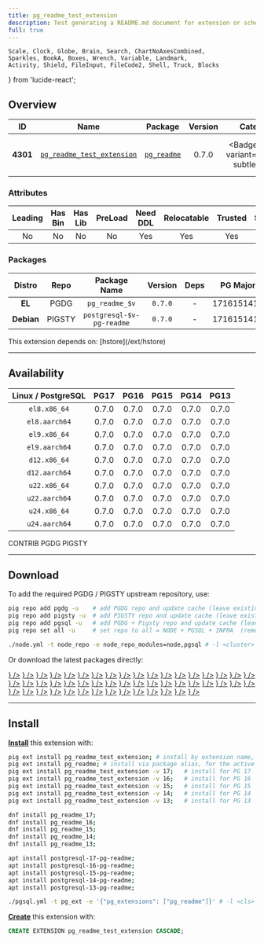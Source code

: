 ```yaml
---
title: pg_readme_test_extension
description: Test generating a README.md document for extension or schema
full: true
---
```


    Scale, Clock, Globe, Brain, Search, ChartNoAxesCombined,
    Sparkles, BookA, Boxes, Wrench, Variable, Landmark,
    Activity, Shield, FileInput, FileCode2, Shell, Truck, Blocks
} from 'lucide-react';

## Overview

| <TooltipIconButton tooltip="Extension unique identifier" side="top">ID</TooltipIconButton> | <TooltipIconButton tooltip="Extension name" side="top">Name</TooltipIconButton> | <TooltipIconButton tooltip="Package name for installation" side="top">Package</TooltipIconButton> | <TooltipIconButton tooltip="Latest available extension version" side="top">Version</TooltipIconButton> | <TooltipIconButton tooltip="Extension category" side="top">Category</TooltipIconButton> | <TooltipIconButton tooltip="Open source license" side="top">License</TooltipIconButton> | <TooltipIconButton tooltip="Programming language" side="top">Lang</TooltipIconButton> |
|:--------:|:--------:|:----------:|:--------------:|:---------------------------------------:|:------------------------------------------------------:|:----:|
| **4301** | [`pg_readme_test_extension`](https://github.com/bigsmoke/pg_readme) | [`pg_readme`](/ext/pg_readme) | 0.7.0 | <Badge icon={<Wrench />} variant="amber-subtle"><a href="/ext/util" className="no-underline">UTIL</a></Badge> | <a href="/ext/list/license#postgresql" className="no-underline"><Badge icon={<Scale />} variant="blue-subtle">PostgreSQL</Badge></a> | <a href="/ext/list/lang#c"><Badge icon={<FileCode2 />} variant="blue-subtle">C</Badge></a> |

### Attributes

| <TooltipIconButton tooltip="The Primary Leading extension in the Package" side="top">Leading</TooltipIconButton> | <TooltipIconButton tooltip="Contains binary utils" side="top">Has Bin</TooltipIconButton> | <TooltipIconButton tooltip="Contains .so shared library files" side="top">Has Lib</TooltipIconButton> | <TooltipIconButton tooltip="Requires preloading via shared_preload_libraries" side="top">PreLoad</TooltipIconButton> | <TooltipIconButton tooltip="Requires CREATE EXTENSION DDL command" side="top">Need DDL</TooltipIconButton> | <TooltipIconButton tooltip="Can be installed in any schema" side="top">Relocatable</TooltipIconButton> | <TooltipIconButton tooltip="Can be created by non-superuser" side="top">Trusted</TooltipIconButton> | <TooltipIconButton tooltip="Schemas used by this extension" side="top">Schemas</TooltipIconButton> |
|:-------:|:-------:|:-------:|:-------:|:--------:|:-----------:|:-------:|:-------:|
| No | No | No | No | Yes | Yes | Yes | - |

### Packages

| <TooltipIconButton tooltip="Linux distribution family, EL or Debian" side="top">Distro</TooltipIconButton> | <TooltipIconButton tooltip="Package repository" side="top">Repo</TooltipIconButton> | <TooltipIconButton tooltip="The RPM/DEB Package Name Pattern (replace $v with real pg major)" side="top">Package Name</TooltipIconButton> | <TooltipIconButton tooltip="Latest package version" side="top">Version</TooltipIconButton> | <TooltipIconButton tooltip="RPM/DEB Package dependencies" side="top">Deps</TooltipIconButton> | <TooltipIconButton tooltip="Available in these PostgreSQL Major Versions" side="top">PG Major</TooltipIconButton> |
|:----------:|:--------:|:------------------------:|:-----------:|:------------:|:------------------:|
|   **EL**   | <Badge variant="blue-subtle"><span className="font-bold">PGDG</span></Badge> | `pg_readme_$v` | `0.7.0` | - | <Badge variant="green-subtle">17</Badge><Badge variant="green-subtle">16</Badge><Badge variant="green-subtle">15</Badge><Badge variant="green-subtle">14</Badge><Badge variant="green-subtle">13</Badge> |
| **Debian** | <Badge variant="amber-subtle"><span className="font-bold">PIGSTY</span></Badge> | `postgresql-$v-pg-readme` | `0.7.0` | - | <Badge variant="green-subtle">17</Badge><Badge variant="green-subtle">16</Badge><Badge variant="green-subtle">15</Badge><Badge variant="green-subtle">14</Badge><Badge variant="green-subtle">13</Badge> |


<Callout title="Dependencies" type="warn">
    This extension depends on: [hstore](/ext/hstore)
</Callout>


------

## Availability

| <TooltipIconButton tooltip="Linux Distro Arch / PostgreSQL Major Version" side="top">Linux / PostgreSQL </TooltipIconButton> | **PG17** | **PG16** | **PG15** | **PG14** | **PG13** |
|:-----:|:-----:|:-----:|:-----:|:-----:|:-----:|
| `el8.x86_64` | <Badge variant="blue-subtle">0.7.0</Badge> | <Badge variant="blue-subtle">0.7.0</Badge> | <Badge variant="blue-subtle">0.7.0</Badge> | <Badge variant="blue-subtle">0.7.0</Badge> | <Badge variant="blue-subtle">0.7.0</Badge> |
| `el8.aarch64` | <Badge variant="blue-subtle">0.7.0</Badge> | <Badge variant="blue-subtle">0.7.0</Badge> | <Badge variant="blue-subtle">0.7.0</Badge> | <Badge variant="blue-subtle">0.7.0</Badge> | <Badge variant="blue-subtle">0.7.0</Badge> |
| `el9.x86_64` | <Badge variant="blue-subtle">0.7.0</Badge> | <Badge variant="blue-subtle">0.7.0</Badge> | <Badge variant="blue-subtle">0.7.0</Badge> | <Badge variant="blue-subtle">0.7.0</Badge> | <Badge variant="blue-subtle">0.7.0</Badge> |
| `el9.aarch64` | <Badge variant="blue-subtle">0.7.0</Badge> | <Badge variant="blue-subtle">0.7.0</Badge> | <Badge variant="blue-subtle">0.7.0</Badge> | <Badge variant="blue-subtle">0.7.0</Badge> | <Badge variant="blue-subtle">0.7.0</Badge> |
| `d12.x86_64` | <Badge variant="amber-subtle">0.7.0</Badge> | <Badge variant="amber-subtle">0.7.0</Badge> | <Badge variant="amber-subtle">0.7.0</Badge> | <Badge variant="amber-subtle">0.7.0</Badge> | <Badge variant="amber-subtle">0.7.0</Badge> |
| `d12.aarch64` | <Badge variant="amber-subtle">0.7.0</Badge> | <Badge variant="amber-subtle">0.7.0</Badge> | <Badge variant="amber-subtle">0.7.0</Badge> | <Badge variant="amber-subtle">0.7.0</Badge> | <Badge variant="amber-subtle">0.7.0</Badge> |
| `u22.x86_64` | <Badge variant="amber-subtle">0.7.0</Badge> | <Badge variant="amber-subtle">0.7.0</Badge> | <Badge variant="amber-subtle">0.7.0</Badge> | <Badge variant="amber-subtle">0.7.0</Badge> | <Badge variant="amber-subtle">0.7.0</Badge> |
| `u22.aarch64` | <Badge variant="amber-subtle">0.7.0</Badge> | <Badge variant="amber-subtle">0.7.0</Badge> | <Badge variant="amber-subtle">0.7.0</Badge> | <Badge variant="amber-subtle">0.7.0</Badge> | <Badge variant="amber-subtle">0.7.0</Badge> |
| `u24.x86_64` | <Badge variant="amber-subtle">0.7.0</Badge> | <Badge variant="amber-subtle">0.7.0</Badge> | <Badge variant="amber-subtle">0.7.0</Badge> | <Badge variant="amber-subtle">0.7.0</Badge> | <Badge variant="amber-subtle">0.7.0</Badge> |
| `u24.aarch64` | <Badge variant="amber-subtle">0.7.0</Badge> | <Badge variant="amber-subtle">0.7.0</Badge> | <Badge variant="amber-subtle">0.7.0</Badge> | <Badge variant="amber-subtle">0.7.0</Badge> | <Badge variant="amber-subtle">0.7.0</Badge> |

<Badge variant="green-subtle"><span className="font-black">CONTRIB</span></Badge> <Badge variant="blue-subtle"><span className="font-black">PGDG</span></Badge> <Badge variant="amber-subtle"><span className="font-black">PIGSTY</span></Badge>

------

## Download

To add the required PGDG / PIGSTY upstream repository, use:

```bash tab="pig"
pig repo add pgdg -u    # add PGDG repo and update cache (leave existing repos)
pig repo add pigsty -u  # add PIGSTY repo and update cache (leave existing repos)
pig repo add pgsql -u   # add PGDG + Pigsty repo and update cache (leave existing repos)
pig repo set all -u     # set repo to all = NODE + PGSQL + INFRA  (remove existing repos)
```
```bash tab="pigsty"
./node.yml -t node_repo -e node_repo_modules=node,pgsql # -l <cluster>
```

Or download the latest packages directly:

<Files>
    <Folder name="el8.x86_64">
        <a href="https://download.postgresql.org/pub/repos/yum/17/redhat/rhel-8-x86_64/pg_readme_17-0.7.0-1PGDG.rhel8.noarch.rpm"><File name="pg_readme_17-0.7.0-1PGDG.rhel8.noarch.rpm" icon={<Package className="text-emerald-500" />} /></a>
        <a href="https://download.postgresql.org/pub/repos/yum/16/redhat/rhel-8-x86_64/pg_readme_16-0.7.0-1PGDG.rhel8.noarch.rpm"><File name="pg_readme_16-0.7.0-1PGDG.rhel8.noarch.rpm" icon={<Package className="text-emerald-500" />} /></a>
        <a href="https://download.postgresql.org/pub/repos/yum/15/redhat/rhel-8-x86_64/pg_readme_15-0.7.0-1PGDG.rhel8.noarch.rpm"><File name="pg_readme_15-0.7.0-1PGDG.rhel8.noarch.rpm" icon={<Package className="text-emerald-500" />} /></a>
        <a href="https://download.postgresql.org/pub/repos/yum/14/redhat/rhel-8-x86_64/pg_readme_14-0.7.0-1PGDG.rhel8.noarch.rpm"><File name="pg_readme_14-0.7.0-1PGDG.rhel8.noarch.rpm" icon={<Package className="text-emerald-500" />} /></a>
        <a href="https://download.postgresql.org/pub/repos/yum/13/redhat/rhel-8-x86_64/pg_readme_13-0.7.0-1PGDG.rhel8.noarch.rpm"><File name="pg_readme_13-0.7.0-1PGDG.rhel8.noarch.rpm" icon={<Package className="text-emerald-500" />} /></a>
    </Folder>
    <Folder name="el8.aarch64">
        <a href="https://download.postgresql.org/pub/repos/yum/17/redhat/rhel-8-aarch64/pg_readme_17-0.7.0-1PGDG.rhel8.noarch.rpm"><File name="pg_readme_17-0.7.0-1PGDG.rhel8.noarch.rpm" icon={<Package className="text-orange-500" />} /></a>
        <a href="https://download.postgresql.org/pub/repos/yum/16/redhat/rhel-8-aarch64/pg_readme_16-0.7.0-1PGDG.rhel8.noarch.rpm"><File name="pg_readme_16-0.7.0-1PGDG.rhel8.noarch.rpm" icon={<Package className="text-orange-500" />} /></a>
        <a href="https://download.postgresql.org/pub/repos/yum/15/redhat/rhel-8-aarch64/pg_readme_15-0.7.0-1PGDG.rhel8.noarch.rpm"><File name="pg_readme_15-0.7.0-1PGDG.rhel8.noarch.rpm" icon={<Package className="text-orange-500" />} /></a>
        <a href="https://download.postgresql.org/pub/repos/yum/14/redhat/rhel-8-aarch64/pg_readme_14-0.7.0-1PGDG.rhel8.noarch.rpm"><File name="pg_readme_14-0.7.0-1PGDG.rhel8.noarch.rpm" icon={<Package className="text-orange-500" />} /></a>
        <a href="https://download.postgresql.org/pub/repos/yum/13/redhat/rhel-8-aarch64/pg_readme_13-0.7.0-1PGDG.rhel8.noarch.rpm"><File name="pg_readme_13-0.7.0-1PGDG.rhel8.noarch.rpm" icon={<Package className="text-orange-500" />} /></a>
    </Folder>
    <Folder name="el9.x86_64">
        <a href="https://download.postgresql.org/pub/repos/yum/17/redhat/rhel-9-x86_64/pg_readme_17-0.7.0-1PGDG.rhel9.noarch.rpm"><File name="pg_readme_17-0.7.0-1PGDG.rhel9.noarch.rpm" icon={<Package className="text-emerald-500" />} /></a>
        <a href="https://download.postgresql.org/pub/repos/yum/16/redhat/rhel-9-x86_64/pg_readme_16-0.7.0-1PGDG.rhel9.noarch.rpm"><File name="pg_readme_16-0.7.0-1PGDG.rhel9.noarch.rpm" icon={<Package className="text-emerald-500" />} /></a>
        <a href="https://download.postgresql.org/pub/repos/yum/15/redhat/rhel-9-x86_64/pg_readme_15-0.7.0-1PGDG.rhel9.noarch.rpm"><File name="pg_readme_15-0.7.0-1PGDG.rhel9.noarch.rpm" icon={<Package className="text-emerald-500" />} /></a>
        <a href="https://download.postgresql.org/pub/repos/yum/14/redhat/rhel-9-x86_64/pg_readme_14-0.7.0-1PGDG.rhel9.noarch.rpm"><File name="pg_readme_14-0.7.0-1PGDG.rhel9.noarch.rpm" icon={<Package className="text-emerald-500" />} /></a>
        <a href="https://download.postgresql.org/pub/repos/yum/13/redhat/rhel-9-x86_64/pg_readme_13-0.7.0-1PGDG.rhel9.noarch.rpm"><File name="pg_readme_13-0.7.0-1PGDG.rhel9.noarch.rpm" icon={<Package className="text-emerald-500" />} /></a>
    </Folder>
    <Folder name="el9.aarch64">
        <a href="https://download.postgresql.org/pub/repos/yum/17/redhat/rhel-9-aarch64/pg_readme_17-0.7.0-1PGDG.rhel9.noarch.rpm"><File name="pg_readme_17-0.7.0-1PGDG.rhel9.noarch.rpm" icon={<Package className="text-orange-500" />} /></a>
        <a href="https://download.postgresql.org/pub/repos/yum/16/redhat/rhel-9-aarch64/pg_readme_16-0.7.0-1PGDG.rhel9.noarch.rpm"><File name="pg_readme_16-0.7.0-1PGDG.rhel9.noarch.rpm" icon={<Package className="text-orange-500" />} /></a>
        <a href="https://download.postgresql.org/pub/repos/yum/15/redhat/rhel-9-aarch64/pg_readme_15-0.7.0-1PGDG.rhel9.noarch.rpm"><File name="pg_readme_15-0.7.0-1PGDG.rhel9.noarch.rpm" icon={<Package className="text-orange-500" />} /></a>
        <a href="https://download.postgresql.org/pub/repos/yum/14/redhat/rhel-9-aarch64/pg_readme_14-0.7.0-1PGDG.rhel9.noarch.rpm"><File name="pg_readme_14-0.7.0-1PGDG.rhel9.noarch.rpm" icon={<Package className="text-orange-500" />} /></a>
        <a href="https://download.postgresql.org/pub/repos/yum/13/redhat/rhel-9-aarch64/pg_readme_13-0.7.0-1PGDG.rhel9.noarch.rpm"><File name="pg_readme_13-0.7.0-1PGDG.rhel9.noarch.rpm" icon={<Package className="text-orange-500" />} /></a>
    </Folder>
    <Folder name="d12.x86_64">
        <a href="https://repo.pigsty.io/apt/pgsql/bookworm/pool/main/p/pg-readme/postgresql-17-pg-readme_0.7.0-1PIGSTY~bookworm_amd64.deb"><File name="postgresql-17-pg-readme_0.7.0-1PIGSTY~bookworm_amd64.deb" icon={<Box className="text-emerald-500" />} /></a>
        <a href="https://repo.pigsty.io/apt/pgsql/bookworm/pool/main/p/pg-readme/postgresql-16-pg-readme_0.7.0-1PIGSTY~bookworm_amd64.deb"><File name="postgresql-16-pg-readme_0.7.0-1PIGSTY~bookworm_amd64.deb" icon={<Box className="text-emerald-500" />} /></a>
        <a href="https://repo.pigsty.io/apt/pgsql/bookworm/pool/main/p/pg-readme/postgresql-15-pg-readme_0.7.0-1PIGSTY~bookworm_amd64.deb"><File name="postgresql-15-pg-readme_0.7.0-1PIGSTY~bookworm_amd64.deb" icon={<Box className="text-emerald-500" />} /></a>
        <a href="https://repo.pigsty.io/apt/pgsql/bookworm/pool/main/p/pg-readme/postgresql-14-pg-readme_0.7.0-1PIGSTY~bookworm_amd64.deb"><File name="postgresql-14-pg-readme_0.7.0-1PIGSTY~bookworm_amd64.deb" icon={<Box className="text-emerald-500" />} /></a>
        <a href="https://repo.pigsty.io/apt/pgsql/bookworm/pool/main/p/pg-readme/postgresql-13-pg-readme_0.7.0-1PIGSTY~bookworm_amd64.deb"><File name="postgresql-13-pg-readme_0.7.0-1PIGSTY~bookworm_amd64.deb" icon={<Box className="text-emerald-500" />} /></a>
    </Folder>
    <Folder name="d12.aarch64">
        <a href="https://repo.pigsty.io/apt/pgsql/bookworm/pool/main/p/pg-readme/postgresql-17-pg-readme_0.7.0-1PIGSTY~bookworm_arm64.deb"><File name="postgresql-17-pg-readme_0.7.0-1PIGSTY~bookworm_arm64.deb" icon={<Box className="text-orange-500" />} /></a>
        <a href="https://repo.pigsty.io/apt/pgsql/bookworm/pool/main/p/pg-readme/postgresql-16-pg-readme_0.7.0-1PIGSTY~bookworm_arm64.deb"><File name="postgresql-16-pg-readme_0.7.0-1PIGSTY~bookworm_arm64.deb" icon={<Box className="text-orange-500" />} /></a>
        <a href="https://repo.pigsty.io/apt/pgsql/bookworm/pool/main/p/pg-readme/postgresql-15-pg-readme_0.7.0-1PIGSTY~bookworm_arm64.deb"><File name="postgresql-15-pg-readme_0.7.0-1PIGSTY~bookworm_arm64.deb" icon={<Box className="text-orange-500" />} /></a>
        <a href="https://repo.pigsty.io/apt/pgsql/bookworm/pool/main/p/pg-readme/postgresql-14-pg-readme_0.7.0-1PIGSTY~bookworm_arm64.deb"><File name="postgresql-14-pg-readme_0.7.0-1PIGSTY~bookworm_arm64.deb" icon={<Box className="text-orange-500" />} /></a>
        <a href="https://repo.pigsty.io/apt/pgsql/bookworm/pool/main/p/pg-readme/postgresql-13-pg-readme_0.7.0-1PIGSTY~bookworm_arm64.deb"><File name="postgresql-13-pg-readme_0.7.0-1PIGSTY~bookworm_arm64.deb" icon={<Box className="text-orange-500" />} /></a>
    </Folder>
    <Folder name="u22.x86_64">
        <a href="https://repo.pigsty.io/apt/pgsql/jammy/pool/main/p/pg-readme/postgresql-17-pg-readme_0.7.0-1PIGSTY~jammy_amd64.deb"><File name="postgresql-17-pg-readme_0.7.0-1PIGSTY~jammy_amd64.deb" icon={<Box className="text-emerald-500" />} /></a>
        <a href="https://repo.pigsty.io/apt/pgsql/jammy/pool/main/p/pg-readme/postgresql-16-pg-readme_0.7.0-1PIGSTY~jammy_amd64.deb"><File name="postgresql-16-pg-readme_0.7.0-1PIGSTY~jammy_amd64.deb" icon={<Box className="text-emerald-500" />} /></a>
        <a href="https://repo.pigsty.io/apt/pgsql/jammy/pool/main/p/pg-readme/postgresql-15-pg-readme_0.7.0-1PIGSTY~jammy_amd64.deb"><File name="postgresql-15-pg-readme_0.7.0-1PIGSTY~jammy_amd64.deb" icon={<Box className="text-emerald-500" />} /></a>
        <a href="https://repo.pigsty.io/apt/pgsql/jammy/pool/main/p/pg-readme/postgresql-14-pg-readme_0.7.0-1PIGSTY~jammy_amd64.deb"><File name="postgresql-14-pg-readme_0.7.0-1PIGSTY~jammy_amd64.deb" icon={<Box className="text-emerald-500" />} /></a>
        <a href="https://repo.pigsty.io/apt/pgsql/jammy/pool/main/p/pg-readme/postgresql-13-pg-readme_0.7.0-1PIGSTY~jammy_amd64.deb"><File name="postgresql-13-pg-readme_0.7.0-1PIGSTY~jammy_amd64.deb" icon={<Box className="text-emerald-500" />} /></a>
    </Folder>
    <Folder name="u22.aarch64">
        <a href="https://repo.pigsty.io/apt/pgsql/jammy/pool/main/p/pg-readme/postgresql-17-pg-readme_0.7.0-1PIGSTY~jammy_arm64.deb"><File name="postgresql-17-pg-readme_0.7.0-1PIGSTY~jammy_arm64.deb" icon={<Box className="text-orange-500" />} /></a>
        <a href="https://repo.pigsty.io/apt/pgsql/jammy/pool/main/p/pg-readme/postgresql-16-pg-readme_0.7.0-1PIGSTY~jammy_arm64.deb"><File name="postgresql-16-pg-readme_0.7.0-1PIGSTY~jammy_arm64.deb" icon={<Box className="text-orange-500" />} /></a>
        <a href="https://repo.pigsty.io/apt/pgsql/jammy/pool/main/p/pg-readme/postgresql-15-pg-readme_0.7.0-1PIGSTY~jammy_arm64.deb"><File name="postgresql-15-pg-readme_0.7.0-1PIGSTY~jammy_arm64.deb" icon={<Box className="text-orange-500" />} /></a>
        <a href="https://repo.pigsty.io/apt/pgsql/jammy/pool/main/p/pg-readme/postgresql-14-pg-readme_0.7.0-1PIGSTY~jammy_arm64.deb"><File name="postgresql-14-pg-readme_0.7.0-1PIGSTY~jammy_arm64.deb" icon={<Box className="text-orange-500" />} /></a>
        <a href="https://repo.pigsty.io/apt/pgsql/jammy/pool/main/p/pg-readme/postgresql-13-pg-readme_0.7.0-1PIGSTY~jammy_arm64.deb"><File name="postgresql-13-pg-readme_0.7.0-1PIGSTY~jammy_arm64.deb" icon={<Box className="text-orange-500" />} /></a>
    </Folder>
    <Folder name="u24.x86_64">
        <a href="https://repo.pigsty.io/apt/pgsql/noble/pool/main/p/pg-readme/postgresql-17-pg-readme_0.7.0-1PIGSTY~noble_amd64.deb"><File name="postgresql-17-pg-readme_0.7.0-1PIGSTY~noble_amd64.deb" icon={<Box className="text-emerald-500" />} /></a>
        <a href="https://repo.pigsty.io/apt/pgsql/noble/pool/main/p/pg-readme/postgresql-16-pg-readme_0.7.0-1PIGSTY~noble_amd64.deb"><File name="postgresql-16-pg-readme_0.7.0-1PIGSTY~noble_amd64.deb" icon={<Box className="text-emerald-500" />} /></a>
        <a href="https://repo.pigsty.io/apt/pgsql/noble/pool/main/p/pg-readme/postgresql-15-pg-readme_0.7.0-1PIGSTY~noble_amd64.deb"><File name="postgresql-15-pg-readme_0.7.0-1PIGSTY~noble_amd64.deb" icon={<Box className="text-emerald-500" />} /></a>
        <a href="https://repo.pigsty.io/apt/pgsql/noble/pool/main/p/pg-readme/postgresql-14-pg-readme_0.7.0-1PIGSTY~noble_amd64.deb"><File name="postgresql-14-pg-readme_0.7.0-1PIGSTY~noble_amd64.deb" icon={<Box className="text-emerald-500" />} /></a>
        <a href="https://repo.pigsty.io/apt/pgsql/noble/pool/main/p/pg-readme/postgresql-13-pg-readme_0.7.0-1PIGSTY~noble_amd64.deb"><File name="postgresql-13-pg-readme_0.7.0-1PIGSTY~noble_amd64.deb" icon={<Box className="text-emerald-500" />} /></a>
    </Folder>
    <Folder name="u24.aarch64">
        <a href="https://repo.pigsty.io/apt/pgsql/noble/pool/main/p/pg-readme/postgresql-17-pg-readme_0.7.0-1PIGSTY~noble_arm64.deb"><File name="postgresql-17-pg-readme_0.7.0-1PIGSTY~noble_arm64.deb" icon={<Box className="text-orange-500" />} /></a>
        <a href="https://repo.pigsty.io/apt/pgsql/noble/pool/main/p/pg-readme/postgresql-16-pg-readme_0.7.0-1PIGSTY~noble_arm64.deb"><File name="postgresql-16-pg-readme_0.7.0-1PIGSTY~noble_arm64.deb" icon={<Box className="text-orange-500" />} /></a>
        <a href="https://repo.pigsty.io/apt/pgsql/noble/pool/main/p/pg-readme/postgresql-15-pg-readme_0.7.0-1PIGSTY~noble_arm64.deb"><File name="postgresql-15-pg-readme_0.7.0-1PIGSTY~noble_arm64.deb" icon={<Box className="text-orange-500" />} /></a>
        <a href="https://repo.pigsty.io/apt/pgsql/noble/pool/main/p/pg-readme/postgresql-14-pg-readme_0.7.0-1PIGSTY~noble_arm64.deb"><File name="postgresql-14-pg-readme_0.7.0-1PIGSTY~noble_arm64.deb" icon={<Box className="text-orange-500" />} /></a>
        <a href="https://repo.pigsty.io/apt/pgsql/noble/pool/main/p/pg-readme/postgresql-13-pg-readme_0.7.0-1PIGSTY~noble_arm64.deb"><File name="postgresql-13-pg-readme_0.7.0-1PIGSTY~noble_arm64.deb" icon={<Box className="text-orange-500" />} /></a>
    </Folder>
</Files>

------

## Install

[**Install**](/docs/pgsql/extension/install) this extension with:

```bash tab="pig"
pig ext install pg_readme_test_extension; # install by extension name, for the current active PG version
pig ext install pg_readme; # install via package alias, for the active PG version
pig ext install pg_readme_test_extension -v 17;   # install for PG 17
pig ext install pg_readme_test_extension -v 16;   # install for PG 16
pig ext install pg_readme_test_extension -v 15;   # install for PG 15
pig ext install pg_readme_test_extension -v 14;   # install for PG 14
pig ext install pg_readme_test_extension -v 13;   # install for PG 13
```
```bash tab="yum" 
dnf install pg_readme_17;
dnf install pg_readme_16;
dnf install pg_readme_15;
dnf install pg_readme_14;
dnf install pg_readme_13;
```
```bash tab="apt" 
apt install postgresql-17-pg-readme;
apt install postgresql-16-pg-readme;
apt install postgresql-15-pg-readme;
apt install postgresql-14-pg-readme;
apt install postgresql-13-pg-readme;
```
```bash tab="ansible"
./pgsql.yml -t pg_ext -e '{"pg_extensions": ["pg_readme"]}' # -l <cls>
```

[**Create**](/docs/pgsql/extension/create) this extension with:

```sql
CREATE EXTENSION pg_readme_test_extension CASCADE;
```


